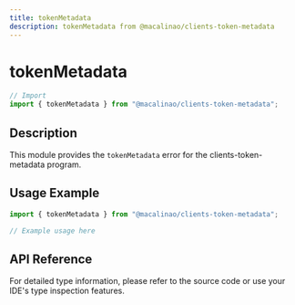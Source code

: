 ```yaml
---
title: tokenMetadata
description: tokenMetadata from @macalinao/clients-token-metadata
---
```


# tokenMetadata

```typescript
// Import
import { tokenMetadata } from "@macalinao/clients-token-metadata";
```

## Description

This module provides the `tokenMetadata` error for the clients-token-metadata program.

## Usage Example

```typescript
import { tokenMetadata } from "@macalinao/clients-token-metadata";

// Example usage here
```

## API Reference

For detailed type information, please refer to the source code or use your IDE's type inspection features.
